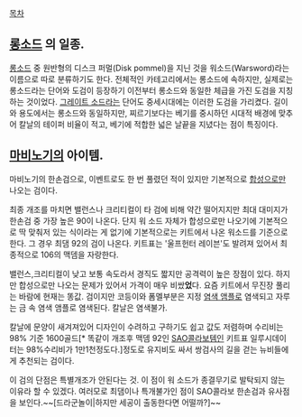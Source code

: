 [[목차]]

== [[롱소드]] 의 일종. ==

[[롱소드]] 중 원반형의 디스크 퍼멀(Disk pommel)을 지닌 것을 워소드(Warsword)라는 이름으로 따로 분류하기도 한다. 전체적인 카테고리에서는 롱소드에 속하지만, 실제로는 롱소드라는 단어와 도검이 등장하기 이전부터 롱소드와 동일한 체급을 가진 도검을 지칭하는 것이었다. [[그레이트 소드]]라는 단어도 중세시대에는 이러한 도검을 가리켰다. 길이와 용도에서는 롱소드와 동일하지만, 찌르기보다는 베기를 중시하던 시대적 배경에 맞추어 칼날의 테이퍼 비율이 적고, 베기에 적합한 넓은 날끝을 지녔다는 점이 특징이다. 


== [[마비노기]]의 아이템. ==

마비노기의 한손검으로, 이벤트로도 한 번 풀렸던 적이 있지만 기본적으로 [[합성]]으로만 나오는 검이다.

최종 개조를 마치면 밸런스나 크리티컬이 타 검에 비해 약간 떨어지지만 최대 대미지가 한손검 중 가장 높은 90이 나온다. 단지 워 소드 자체가 합성으로만 나오기에 기본적으로 딱 맞춰저 있는 식이라는 게 없기에 기본적으로는 키트에서 나온 워소드를 기준으로 한다. 그 경우 최댐 92의 검이 나온다. 키트표는 '울프헌터 레이븐'도 발려져 있어서 최종적으로 106의 맥뎀을 자랑한다.

밸런스,크리티컬이 낮고 보통 속도라서 경직도 짧지만 공격력이 높은 장점이 있다. 하지만 합성으로만 나오는 문제가 있어서 가격이 매우 비쌌'''었'''다. 요즘 키트에서 무진장 풀리는 바람에 현재는 똥값. 검이지만 코등이와 폼멜부분은 지정 [[염색 앰플]]로 염색되고 자루는 금 속 염색 앰플로 염색된다. 칼날은 염색불가. 

칼날에 문양이 새겨져있어 디자인이 수려하고 구하기도 쉽고 값도 저렴하며 수리비는 98% 기준 1600골드[* 똑같이 개조후 맥뎀 92인 [[SAO]]콜라보템인 키트표 일루시데이터는 98%수리비가 1만1천정도다.]정도로 유지비도 싸서 쌍검사의 길을 걷는 뉴비들에게 추천되는 검이다.

이 검의 단점은 특별개조가 안된다는 것. 이 점이 워 소드가 종결무기로 발탁되지 않는 이유라 할 수 있겠다. 여러모로 최댐이나 특개불가인 점이 SAO콜라보 한손검과 유사점을 보인다.~~[드라군놀이|하지만 세공이 출동한다면 어떨까?]~~
